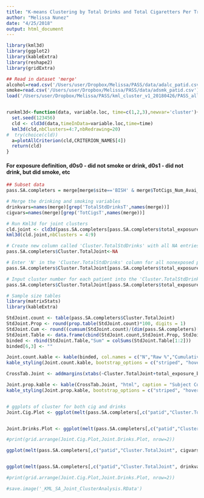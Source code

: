 ```yaml
---
title: "K-means Clustering by Total Drinks and Total Cigaretters Per Trimester for Participants With Three Completed Trimesters in the South Africa Site"
author: "Melissa Nunez"
date: "4/25/2018"
output: html_document
---
```



```r
library(kml3d)
library(ggplot2)
library(kableExtra)
library(reshape2)
library(gridExtra)

## Read in dataset 'merge'
alcohol=read.csv('/Users/user/Dropbox/Melissa/PASS/data/adalc_patid.csv')
smoke=read.csv('/Users/user/Dropbox/Melissa/PASS/data/adsmk_patid.csv')
load('/Users/user/Dropbox/Melissa/PASS/kml_cluster_v1_20180426/PASS_allparticipants_v1_20180421.Rdata')


runkml3d<-function(data, variable.loc, time=c(1,2,3),newvar='cluster'){
  set.seed(123456)
  cld <- cld3d(data,timeInData=variable.loc,time=time)
  kml3d(cld,nbClusters=4:7,nbRedrawing=20)
#  try(choice(cld))
  a=plotAllCriterion(cld,CRITERION_NAMES[4])
  return(cld)
}

```

#### For exposure definition, d0s0 - did not smoke or drink, d0s1 - did not drink, but did smoke, etc
```r
## Subset data
pass.SA.completers = merge[merge$site=='BISH' & merge$TotCigs_Num_Avai_tri==3 & merge$TotalStdDrinks_Num_Avai_tri==3,]

# Merge the drinking and smoking variables
drinkvars=names(merge)[grep('TotalStdDrinksT',names(merge))]
cigvars=names(merge)[grep('TotCigsT',names(merge))]

# Run Kml3d for joint clusters
cld.joint <- cld3d(pass.SA.completers[pass.SA.completers$total_exposure_both!='d0s0',], timeInData = list(grep('TotCigsT',names(merge)),grep('TotalStdDrinksT',names(merge))), time = c(1,2,3))
kml3d(cld.joint,nbClusters = 4:9)

# Create new column called 'Cluster.TotalStdDrinks' with all NA entries
pass.SA.completers$Cluster.TotalJoint<-NA

# Enter 'N' in the 'Cluster.TotalStdDrinks' column for all nonexposed patients
pass.SA.completers$Cluster.TotalJoint[pass.SA.completers$total_exposure_both=='d0s0']='N'

# Input cluster number for each patient into the 'Cluster.TotalStdDrinks' column
pass.SA.completers$Cluster.TotalJoint[pass.SA.completers$total_exposure_both!='d0s0']=getClusters(cld.joint,4)

# Sample size tables
library(matrixStats)
library(kableExtra)

StdJoint.count <- table(pass.SA.completers$Cluster.TotalJoint)
StdJoint.Prop <- round(prop.table(StdJoint.count)*100, digits = 1)
StdJoint.Cum <- round((cumsum(StdJoint.count)/(dim(pass.SA.completers)[1]))*100, digits = 1)
StdJoint.Table <- data.frame(cbind(StdJoint.count,StdJoint.Prop, StdJoint.Cum))
binded <- rbind(StdJoint.Table,"Sum" = colSums(StdJoint.Table[1:2]))
binded[6,3] <- ""

Joint.count.kable <- kable(binded, col.names = c("N","Raw %","Cumulative %"), "html", caption = "Subject Count Per Cluster")
kable_styling(Joint.count.kable, bootstrap_options = c("striped", "hover"), full_width = F, position = "left")

CrossTab.Joint <- addmargins(xtabs(~Cluster.TotalJoint+total_exposure_both, data = pass.SA.completers))

Joint.prop.kable <- kable(CrossTab.Joint, "html", caption = "Subject Count Grouped by Cluster and Exposure")
kable_styling(Joint.prop.kable, bootstrap_options = c("striped", "hover"), full_width = F, position = "left")


# ggplots of cluster for both cig and drinks
Joint.Cig.Plot <- ggplot(melt(pass.SA.completers[,c("patid","Cluster.TotalJoint", cigvars)], id=c('patid','Cluster.TotalJoint')), aes(x=variable,y=value, group=patid, colour=Cluster.TotalJoint))+ggtitle("Total Cigarettes for Joint Cluster")+geom_line(size=0.01,linetype = 1)+stat_summary(aes(y = value,group = Cluster.TotalJoint), fun.y=mean, geom="line",size=2) + scale_x_discrete(labels=c("T1","T2","T3")) + facet_grid(. ~ Cluster.TotalJoint)


Joint.Drinks.Plot <- ggplot(melt(pass.SA.completers[,c("patid","Cluster.TotalJoint", drinkvars)], id=c('patid','Cluster.TotalJoint')), aes(x=variable,y=value, group=patid, colour=Cluster.TotalJoint))+ggtitle("Total Standard Drinks for Joint Cluster")+geom_line(size=0.01,linetype = 1)+stat_summary(aes(y = value,group = Cluster.TotalJoint), fun.y=mean, geom="line",size=2) + scale_x_discrete(labels=c("T1","T2","T3")) + facet_grid(. ~ Cluster.TotalJoint)

#print(grid.arrange(Joint.Cig.Plot,Joint.Drinks.Plot, nrow=2))

ggplot(melt(pass.SA.completers[,c("patid","Cluster.TotalJoint", cigvars)], id=c('patid','Cluster.TotalJoint')), aes(x=variable,y=value, group=patid, colour=Cluster.TotalJoint))+ggtitle("Total Cigarettes for Joint Cluster")+stat_summary(aes(y = value,group = Cluster.TotalJoint), fun.y=mean, geom="line",size=2) + scale_x_discrete(labels=c("T1","T2","T3")) + facet_grid(. ~ Cluster.TotalJoint)


ggplot(melt(pass.SA.completers[,c("patid","Cluster.TotalJoint", drinkvars)], id=c('patid','Cluster.TotalJoint')), aes(x=variable,y=value, group=patid, colour=Cluster.TotalJoint))+ggtitle("Total Standard Drinks for Joint Cluster")+stat_summary(aes(y = value,group = Cluster.TotalJoint), fun.y=mean, geom="line",size=2) + scale_x_discrete(labels=c("T1","T2","T3")) + facet_grid(. ~ Cluster.TotalJoint)

#print(grid.arrange(Joint.Cig.Plot,Joint.Drinks.Plot, nrow=2))

```

```r
#save.image('_KML_SA_Joint_ClusterAnalysis.RData')
```


